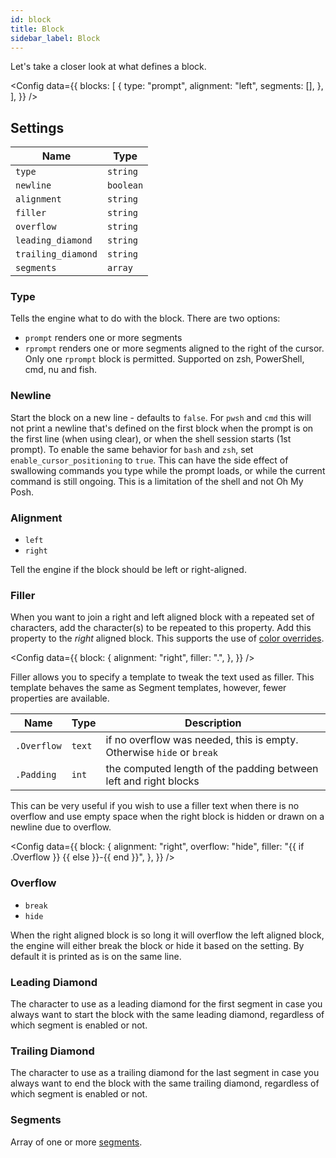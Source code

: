 ```yaml
---
id: block
title: Block
sidebar_label: Block
---
```


Let's take a closer look at what defines a block.


<Config
  data={{
    blocks: [
      {
        type: "prompt",
        alignment: "left",
        segments: [],
      },
    ],
  }}
/>

## Settings

| Name               | Type      |
| ------------------ | --------- |
| `type`             | `string`  |
| `newline`          | `boolean` |
| `alignment`        | `string`  |
| `filler`           | `string`  |
| `overflow`         | `string`  |
| `leading_diamond`  | `string`  |
| `trailing_diamond` | `string`  |
| `segments`         | `array`   |

### Type

Tells the engine what to do with the block. There are two options:

- `prompt` renders one or more segments
- `rprompt` renders one or more segments aligned to the right of the cursor. Only one `rprompt` block is permitted.
  Supported on zsh, PowerShell, cmd, nu and fish.

### Newline

Start the block on a new line - defaults to `false`. For `pwsh` and `cmd` this will not print a newline
that's defined on the first block when the prompt is on the first line (when using clear), or when the shell session
starts (1st prompt). To enable the same behavior for `bash` and `zsh`, set `enable_cursor_positioning` to `true`.
This can have the side effect of swallowing commands you type while the prompt loads, or while the current
command is still ongoing. This is a limitation of the shell and not Oh My Posh.

### Alignment

- `left`
- `right`

Tell the engine if the block should be left or right-aligned.

### Filler

When you want to join a right and left aligned block with a repeated set of characters, add the character(s)
to be repeated to this property. Add this property to the _right_ aligned block. This supports the use of
[color overrides][color-overrides].

<Config
  data={{
    block: {
      alignment: "right",
      filler: ".",
    },
  }}
/>

Filler allows you to specify a template to tweak the text used as filler. This template behaves the same as
Segment templates, however, fewer properties are available.

| Name        | Type   | Description                                                           |
| ----------- | ------ | --------------------------------------------------------------------- |
| `.Overflow` | `text` | if no overflow was needed, this is empty. Otherwise `hide` or `break` |
| `.Padding`  | `int`  | the computed length of the padding between left and right blocks      |

This can be very useful if you wish to use a filler text when there is no overflow and use
empty space when the right block is hidden or drawn on a newline due to overflow.

<Config
  data={{
    block: {
      alignment: "right",
      overflow: "hide",
      filler: "{{ if .Overflow }} {{ else }}-{{ end }}",
    },
  }}
/>

### Overflow

- `break`
- `hide`

When the right aligned block is so long it will overflow the left aligned block, the engine will either
break the block or hide it based on the setting. By default it is printed as is on the same line.

### Leading Diamond

The character to use as a leading diamond for the first segment in case you always want to start the block
with the same leading diamond, regardless of which segment is enabled or not.

### Trailing Diamond

The character to use as a trailing diamond for the last segment in case you always want to end the block
with the same trailing diamond, regardless of which segment is enabled or not.

### Segments

Array of one or more [segments][segment].

[color-overrides]: /docs/configuration/colors#color-overrides
[segment]: segment.mdx
